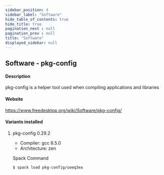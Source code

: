 ```yaml
---
sidebar_position: 4
sidebar_label: "Software"
hide_table_of_contents: true
hide_title: true
pagination_next : null
pagination_prev : null
title: "Software"
displayed_sidebar: null
---
```


## Software - pkg-config


#### Description
pkg-config is a helper tool used when compiling applications and libraries

#### Website
https://www.freedesktop.org/wiki/Software/pkg-config/

#### Variants installed

1. pkg-config 0.29.2

    - Compiler: gcc 8.5.0
    - Architecture: zen

    Spack Command
    ```bash
    $ spack load pkg-config/uoeq3ea
    ```
